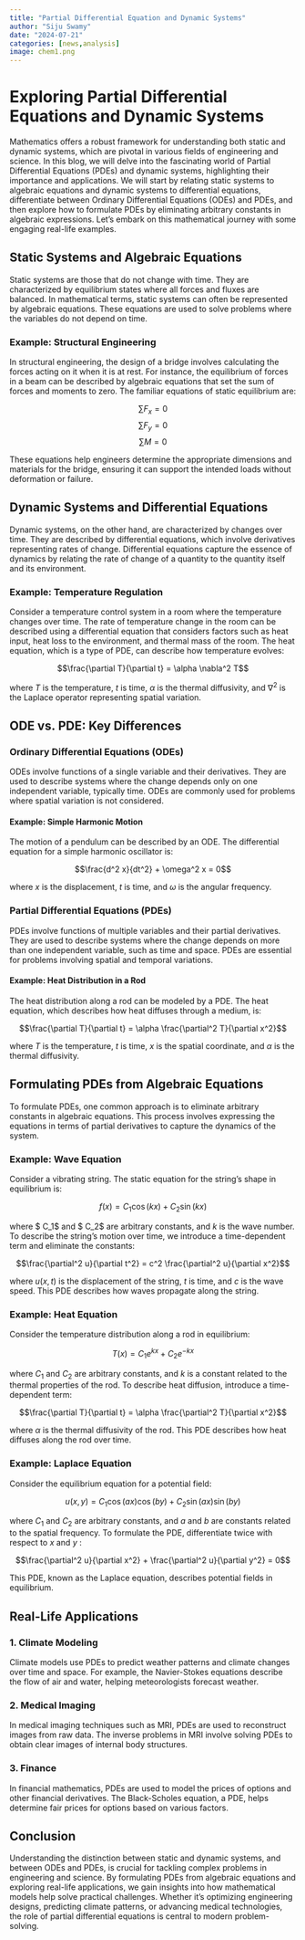```yaml
---
title: "Partial Differential Equation and Dynamic Systems"
author: "Siju Swamy"
date: "2024-07-21"
categories: [news,analysis]
image: chem1.png
---
```


# Exploring Partial Differential Equations and Dynamic Systems

Mathematics offers a robust framework for understanding both static and dynamic systems, which are pivotal in various fields of engineering and science. In this blog, we will delve into the fascinating world of Partial Differential Equations (PDEs) and dynamic systems, highlighting their importance and applications. We will start by relating static systems to algebraic equations and dynamic systems to differential equations, differentiate between Ordinary Differential Equations (ODEs) and PDEs, and then explore how to formulate PDEs by eliminating arbitrary constants in algebraic expressions. Let’s embark on this mathematical journey with some engaging real-life examples.

## Static Systems and Algebraic Equations

Static systems are those that do not change with time. They are characterized by equilibrium states where all forces and fluxes are balanced. In mathematical terms, static systems can often be represented by algebraic equations. These equations are used to solve problems where the variables do not depend on time.

### Example: Structural Engineering

In structural engineering, the design of a bridge involves calculating the forces acting on it when it is at rest. For instance, the equilibrium of forces in a beam can be described by algebraic equations that set the sum of forces and moments to zero. The familiar equations of static equilibrium are:

$$\sum F_x = 0$$
$$\sum F_y = 0$$
$$\sum M = 0$$

These equations help engineers determine the appropriate dimensions and materials for the bridge, ensuring it can support the intended loads without deformation or failure.

## Dynamic Systems and Differential Equations

Dynamic systems, on the other hand, are characterized by changes over time. They are described by differential equations, which involve derivatives representing rates of change. Differential equations capture the essence of dynamics by relating the rate of change of a quantity to the quantity itself and its environment.

### Example: Temperature Regulation

Consider a temperature control system in a room where the temperature changes over time. The rate of temperature change in the room can be described using a differential equation that considers factors such as heat input, heat loss to the environment, and thermal mass of the room. The heat equation, which is a type of PDE, can describe how temperature evolves:

$$\frac{\partial T}{\partial t} = \alpha \nabla^2 T$$

where $T$  is the temperature, $t$  is time, $\alpha$  is the thermal diffusivity, and $\nabla^2$  is the Laplace operator representing spatial variation.

## ODE vs. PDE: Key Differences

### Ordinary Differential Equations (ODEs)

ODEs involve functions of a single variable and their derivatives. They are used to describe systems where the change depends only on one independent variable, typically time. ODEs are commonly used for problems where spatial variation is not considered.

#### Example: Simple Harmonic Motion

The motion of a pendulum can be described by an ODE. The differential equation for a simple harmonic oscillator is:

$$\frac{d^2 x}{dt^2} + \omega^2 x = 0$$

where $x$  is the displacement, $t$  is time, and $\omega$  is the angular frequency.

### Partial Differential Equations (PDEs)

PDEs involve functions of multiple variables and their partial derivatives. They are used to describe systems where the change depends on more than one independent variable, such as time and space. PDEs are essential for problems involving spatial and temporal variations.

#### Example: Heat Distribution in a Rod

The heat distribution along a rod can be modeled by a PDE. The heat equation, which describes how heat diffuses through a medium, is:

$$\frac{\partial T}{\partial t} = \alpha \frac{\partial^2 T}{\partial x^2}$$

where $T$  is the temperature, $t$  is time, $x$  is the spatial coordinate, and $\alpha$  is the thermal diffusivity.

## Formulating PDEs from Algebraic Equations

To formulate PDEs, one common approach is to eliminate arbitrary constants in algebraic equations. This process involves expressing the equations in terms of partial derivatives to capture the dynamics of the system.

### Example: Wave Equation

Consider a vibrating string. The static equation for the string’s shape in equilibrium is:

$$f(x) = C_1 \cos(kx) + C_2 \sin(kx)$$

where $ C_1$  and $ C_2$  are arbitrary constants, and $k$  is the wave number. To describe the string’s motion over time, we introduce a time-dependent term and eliminate the constants:

$$\frac{\partial^2 u}{\partial t^2} = c^2 \frac{\partial^2 u}{\partial x^2}$$

where $u(x, t)$  is the displacement of the string, $t$  is time, and $c$  is the wave speed. This PDE describes how waves propagate along the string.

### Example: Heat Equation

Consider the temperature distribution along a rod in equilibrium:

$$T(x) = C_1 e^{kx} + C_2 e^{-kx}$$

where $C_1$  and $C_2$  are arbitrary constants, and $k$  is a constant related to the thermal properties of the rod. To describe heat diffusion, introduce a time-dependent term:

$$\frac{\partial T}{\partial t} = \alpha \frac{\partial^2 T}{\partial x^2}$$

where $\alpha$  is the thermal diffusivity of the rod. This PDE describes how heat diffuses along the rod over time.

### Example: Laplace Equation

Consider the equilibrium equation for a potential field:

$$u(x, y) = C_1 \cos(ax) \cos(by) + C_2 \sin(ax) \sin(by)$$

where $C_1$  and $C_2$  are arbitrary constants, and $a$  and $b$  are constants related to the spatial frequency. To formulate the PDE, differentiate twice with respect to $x$  and $y$ :

$$\frac{\partial^2 u}{\partial x^2} + \frac{\partial^2 u}{\partial y^2} = 0$$

This PDE, known as the Laplace equation, describes potential fields in equilibrium.

## Real-Life Applications

### 1. **Climate Modeling**

Climate models use PDEs to predict weather patterns and climate changes over time and space. For example, the Navier-Stokes equations describe the flow of air and water, helping meteorologists forecast weather.

### 2. **Medical Imaging**

In medical imaging techniques such as MRI, PDEs are used to reconstruct images from raw data. The inverse problems in MRI involve solving PDEs to obtain clear images of internal body structures.

### 3. **Finance**

In financial mathematics, PDEs are used to model the prices of options and other financial derivatives. The Black-Scholes equation, a PDE, helps determine fair prices for options based on various factors.

## Conclusion

Understanding the distinction between static and dynamic systems, and between ODEs and PDEs, is crucial for tackling complex problems in engineering and science. By formulating PDEs from algebraic equations and exploring real-life applications, we gain insights into how mathematical models help solve practical challenges. Whether it's optimizing engineering designs, predicting climate patterns, or advancing medical technologies, the role of partial differential equations is central to modern problem-solving.